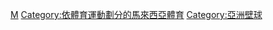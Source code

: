 [[Category:各國壁球|M]]
[[Category:依體育運動劃分的馬來西亞體育|Category:依體育運動劃分的馬來西亞體育]]
[[Category:亞洲壁球|Category:亞洲壁球]]